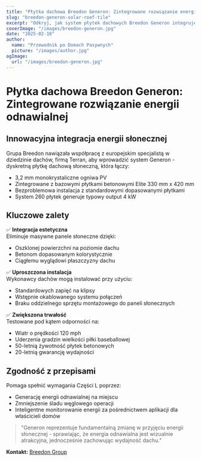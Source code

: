 ```yaml
---
title: "Płytka dachowa Breedon Generon: Zintegrowane rozwiązanie energii odnawialnej"
slug: "breedon-generon-solar-roof-tile"
excerpt: "Odkryj, jak system płytek dachowych Breedon Generon integruje generację energii odnawialnej z tradycyjną estetyką dachów."
coverImage: "/images/breedon-generon.jpg"
date: "2025-02-10"
author:
  name: "Przewodnik po Domach Pasywnych"
  picture: "/images/author.jpg"
ogImage:
  url: "/images/breedon-generon.jpg"
---
```


# Płytka dachowa Breedon Generon: Zintegrowane rozwiązanie energii odnawialnej

## Innowacyjna integracja energii słonecznej

Grupa Breedon nawiązała współpracę z europejskim specjalistą w dziedzinie dachów, firmą Terran, aby wprowadzić system Generon - dyskretną płytkę dachową słoneczną, która łączy:

- 3,2 mm monokrystaliczne ogniwa PV
- Zintegrowane z bazowymi płytkami betonowymi Elite 330 mm x 420 mm
- Bezproblemowa instalacja z standardowymi dopasowanymi płytkami
- System 260 płytek generuje typowy output 4 kW

## Kluczowe zalety

✅ **Integracja estetyczna**  
Eliminuje masywne panele słoneczne dzięki:
- Oszklonej powierzchni na poziomie dachu
- Betonom dopasowanym kolorystycznie
- Ciągłemu wyglądowi płaszczyzny dachu

✅ **Uproszczona instalacja**  
Wykonawcy dachów mogą instalować przy użyciu:
- Standardowych zapięć na klipsy
- Wstępnie okablowanego systemu połączeń
- Braku oddzielnego sprzętu montażowego do paneli słonecznych

✅ **Zwiększona trwałość**  
Testowane pod kątem odporności na:
- Wiatr o prędkości 120 mph
- Uderzenia gradzin wielkości piłki baseballowej
- 50-letnią żywotność płytek betonowych
- 20-letnią gwarancję wydajności

## Zgodność z przepisami

Pomaga spełnić wymagania Części L poprzez:
- Generację energii odnawialnej na miejscu
- Zmniejszenie śladu węglowego operacji
- Inteligentne monitorowanie energii za pośrednictwem aplikacji dla właścicieli domów

> "Generon reprezentuje fundamentalną zmianę w przyjęciu energii słonecznej - sprawiając, że energia odnawialna jest wizualnie atrakcyjna, jednocześnie zachowując wydajność dachu."  

**Kontakt:** [Breedon Group](https://www.breedongroup.com)